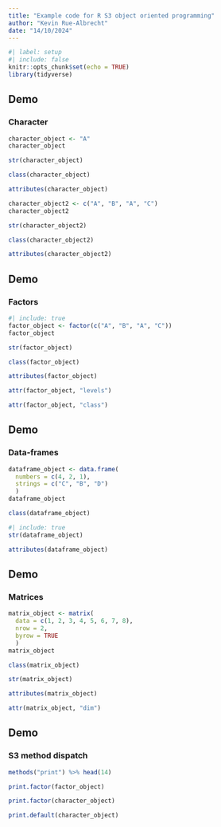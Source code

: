 ```yaml
---
title: "Example code for R S3 object oriented programming"
author: "Kevin Rue-Albrecht"
date: "14/10/2024"
---
```


```r
#| label: setup
#| include: false
knitr::opts_chunk$set(echo = TRUE)
library(tidyverse)
```

## Demo

### Character

```r
character_object <- "A"
character_object
```

```r
str(character_object)
```

```r
class(character_object)
```

```r
attributes(character_object)
```

```r
character_object2 <- c("A", "B", "A", "C")
character_object2
```

```r
str(character_object2)
```

```r
class(character_object2)
```

```r
attributes(character_object2)
```

## Demo

### Factors

```r
#| include: true
factor_object <- factor(c("A", "B", "A", "C"))
factor_object
```

```r
str(factor_object)
```

```r
class(factor_object)
```

```r
attributes(factor_object)
```

```r
attr(factor_object, "levels")
```

```r
attr(factor_object, "class")
```

## Demo

### Data-frames

```r
dataframe_object <- data.frame(
  numbers = c(4, 2, 1),
  strings = c("C", "B", "D")
  )
dataframe_object
```

```r
class(dataframe_object)
```

```r
#| include: true
str(dataframe_object)
```

```r
attributes(dataframe_object)
```

## Demo

### Matrices

```r
matrix_object <- matrix(
  data = c(1, 2, 3, 4, 5, 6, 7, 8),
  nrow = 2,
  byrow = TRUE
  )
matrix_object
```

```r
class(matrix_object)
```

```r
str(matrix_object)
```

```r
attributes(matrix_object)
```

```r
attr(matrix_object, "dim")
```

## Demo

### S3 method dispatch

```r
methods("print") %>% head(14)
```

```r
print.factor(factor_object)
```

```r
print.factor(character_object)
```

```r
print.default(character_object)
```
